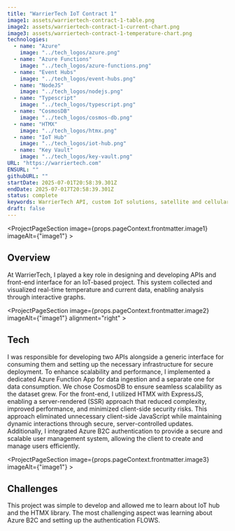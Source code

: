 ```yaml
---
title: "WarrierTech IoT Contract 1"
image1: assets/warriertech-contract-1-table.png
image2: assets/warriertech-contract-1-current-chart.png
image3: assets/warriertech-contract-1-temperature-chart.png
technologies:
  - name: "Azure"
    image: "../tech_logos/azure.png"
  - name: "Azure Functions"
    image: "../tech_logos/azure-functions.png"
  - name: "Event Hubs"
    image: "../tech_logos/event-hubs.png"
  - name: "NodeJS"
    image: "../tech_logos/nodejs.png"
  - name: "Typescript"
    image: "../tech_logos/typescript.png"
  - name: "CosmosDB"
    image: "../tech_logos/cosmos-db.png"
  - name: "HTMX"
    image: "../tech_logos/htmx.png"
  - name: "IoT Hub"
    image: "../tech_logos/iot-hub.png"
  - name: "Key Vault"
    image: "../tech_logos/key-vault.png"
URL: "https://warriertech.com"
ENSURL: ""
githubURL: ""
startDate: 2025-07-01T20:58:39.301Z
endDate: 2025-07-017T20:58:39.301Z
status: complete
keywords: WarrierTech API, custom IoT solutions, satellite and cellular IoT, IoT data integration, environmental monitoring IoT, telematics API, industrial IoT API, Azure Functions, CosmosDB, secure IoT data, flexible JSON API, third-party IoT integration, digital and analog sensor API, device management IoT, cloud IoT storage, Devin Davis
draft: false
---
```


<ProjectPageSection image={props.pageContext.frontmatter.image1} imageAlt={"image1"} >

## Overview

At WarrierTech, I played a key role in designing and developing APIs and front-end interface for an IoT-based project. This system collected and visualized real-time temperature and current data, enabling analysis through interactive graphs.
</ProjectPageSection>

<ProjectPageSection image={props.pageContext.frontmatter.image2} imageAlt={"image1"} alignment="right" >

## Tech

I was responsible for developing two APIs alongside a generic interface for consuming them and setting up the necessary infrastructure for secure deployment. To enhance scalability and performance, I implemented a dedicated Azure Function App for data ingestion and a separate one for data consumption. We chose CosmosDB to ensure seamless scalability as the dataset grew. For the front-end, I utilized HTMX with ExpressJS, enabling a server-rendered (SSR) approach that reduced complexity, improved performance, and minimized client-side security risks. This approach eliminated unnecessary client-side JavaScript while maintaining dynamic interactions through secure, server-controlled updates. Additionally, I integrated Azure B2C authentication to provide a secure and scalable user management system, allowing the client to create and manage users efficiently.
<TechListing technologies={props.pageContext.frontmatter.technologies} />
</ProjectPageSection>

<ProjectPageSection image={props.pageContext.frontmatter.image3} imageAlt={"image1"} >

## Challenges

This project was simple to develop and allowed me to learn about IoT hub and the HTMX library. The most challenging aspect was learning about Azure B2C and setting up the authentication FLOWS.
</ProjectPageSection>

